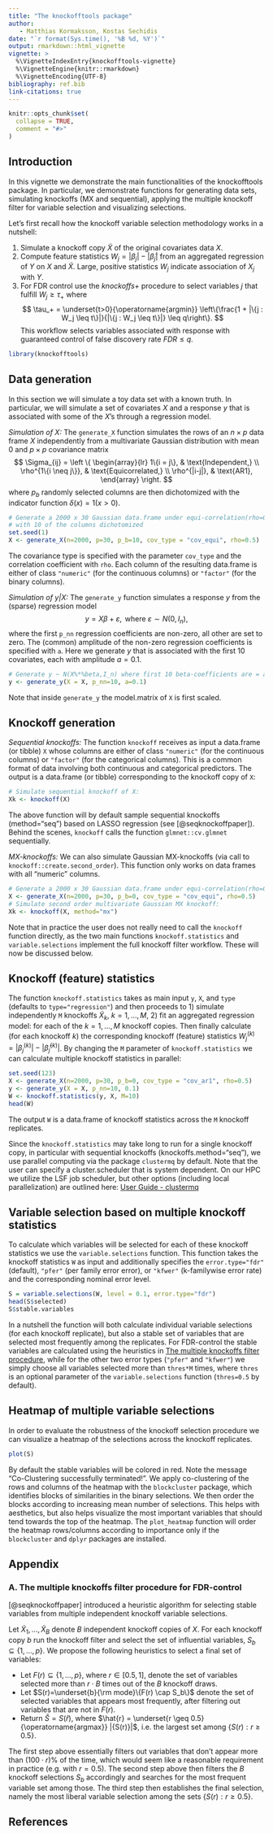 ```yaml
---
title: "The knockofftools package"
author: 
   - Matthias Kormaksson, Kostas Sechidis
date: "`r format(Sys.time(), '%B %d, %Y')`"
output: rmarkdown::html_vignette
vignette: >
  %\VignetteIndexEntry{knockofftools-vignette}
  %\VignetteEngine{knitr::rmarkdown}
  %\VignetteEncoding{UTF-8}
bibliography: ref.bib
link-citations: true
---
```


```r
knitr::opts_chunk$set(
  collapse = TRUE,
  comment = "#>"
)
```

## Introduction

In this vignette we demonstrate the main functionalities of the knockofftools package. In particular, we demonstrate functions for generating data sets, simulating knockoffs (MX and sequential), applying the multiple knockoff filter for variable selection and visualizing selections.

Let's first recall how the knockoff variable selection methodology works in a nutshell:

1. Simulate a knockoff copy $\tilde{X}$ of the original covariates data $X$.
2. Compute feature statistics $W_j=|\beta_j|-|\tilde{\beta}_j|$ from an aggregated regression of $Y$ on $X$ and $\tilde{X}$. Large, positive statistics $W_j$ indicate association of $X_j$ with $Y$.
3. For FDR control use the *knockoffs$+$* procedure to select variables $j$ that fulfill $W_j \geq \tau_+$ where
$$
\tau_+ = \underset{t>0}{\operatorname{argmin}} \left\{\frac{1 + |\{j : W_j \leq t\}|}{|\{j : W_j \leq t\}|} \leq q\right\}.
$$
This workflow selects variables associated with response with guaranteed control of false discovery rate $FDR \leq q$.

```r
library(knockofftools)
```

## Data generation {#simdata}

In this section we will simulate a toy data set with a known truth. In particular, we will simulate a set of covariates $X$ and a response $y$ that is associated with some of the $X$'s through a regression model.

*Simulation of $X$:* The `generate_X` function simulates the rows of an $n \times p$ data frame $X$ independently from a multivariate Gaussian distribution with mean $0$ and $p \times p$ covariance matrix 
$$
\Sigma_{ij} = \left \{
\begin{array}{lr}
1\{i = j\}, & \text{Independent,} \\
\rho^{1\{i \neq j\}}, & \text{Equicorrelated,} \\
\rho^{|i-j|}, & \text{AR1},
\end{array}
\right.
$$
where $p_b$ randomly selected columns are then dichotomized with the indicator function $\delta(x)=1(x > 0)$. 
```r
# Generate a 2000 x 30 Gaussian data.frame under equi-correlation(rho=0.5) structure, 
# with 10 of the columns dichotomized
set.seed(1)
X <- generate_X(n=2000, p=30, p_b=10, cov_type = "cov_equi", rho=0.5)
```
The covariance type is specified with the parameter `cov_type` and the correlation coefficient with `rho`. Each column of the resulting data.frame is either of class `"numeric"` (for the continuous columns) or `"factor"` (for the binary columns).

*Simulation of $y|X$:* The `generate_y` function simulates a response $y$ from the (sparse) regression model 
$$
y = X \beta + \varepsilon, \textrm{ where } \varepsilon \sim N(0,I_n),
$$ 
where the first `p_nn` regression coefficients are non-zero, all other are set to zero. The (common) amplitude of the non-zero regression coefficients is specified with `a`. Here we generate $y$ that is associated with the first 10 covariates, each with amplitude $a=0.1$.
```r
# Generate y ~ N(X%*%beta,I_n) where first 10 beta-coefficients are = a, all other = 0.
y <- generate_y(X = X, p_nn=10, a=0.1)
```
Note that inside `generate_y` the model.matrix of `X` is first scaled. 

## Knockoff generation

*Sequential knockoffs:* The function `knockoff` receives as input a data.frame (or tibble) `X` whose columns are either of class `"numeric"` (for the continuous columns) or `"factor"` (for the categorical columns). This is a common format of data involving both continuous and categorical predictors. The output is a data.frame (or tibble) corresponding to the knockoff copy of `X`:
```r
# Simulate sequential knockoff of X:
Xk <- knockoff(X)
```
The above function will by default sample sequential knockoffs (method="seq") based on LASSO regression (see [@seqknockoffpaper]). Behind the scenes, `knockoff` calls the function `glmnet::cv.glmnet` sequentially.

*MX-knockoffs:* We can also simulate Gaussian MX-knockoffs (via call to `knockoff::create.second_order`). This function only works on data frames with all "numeric" columns.
```r
# Generate a 2000 x 30 Gaussian data.frame under equi-correlation(rho=0.5) structure, 
X <- generate_X(n=2000, p=30, p_b=0, cov_type = "cov_equi", rho=0.5)
# Simulate second order multivariate Gaussian MX knockoff:
Xk <- knockoff(X, method="mx")
```
Note that in practice the user does not really need to call the `knockoff` function directly, as the two main functions `knockoff.statistics` and `variable.selections` implement the full knockoff filter workflow. These will now be discussed below.

## Knockoff (feature) statistics
The function `knockoff.statistics` takes as main input `y`, `X`, and `type` (defaults to `type="regression"`) and then proceeds to 1) simulate independently `M` knockoffs $\tilde{X}_k$, $k=1,\dots,M$, 2) fit an aggregated regression model:
\begin{align}
Y = X \beta^{(k)} + \tilde{X}_k \tilde{\beta}^{(k)} + \varepsilon,
\end{align}
for each of the $k=1,\dots,M$ knockoff copies. Then finally calculate (for each knockoff $k$) the corresponding knockoff (feature) statistics $W^{(k)}_j = |\beta_j^{(k)}|-|\tilde{\beta}_j^{(k)}|$. By changing the `M` parameter of `knockoff.statistics` we can calculate multiple knockoff statistics in parallel:
```r
set.seed(123)
X <- generate_X(n=2000, p=30, p_b=0, cov_type = "cov_ar1", rho=0.5)
y <- generate_y(X = X, p_nn=10, 0.1)
W <- knockoff.statistics(y, X, M=10)
head(W)
```
The output `W` is a data.frame of knockoff statistics across the `M` knockoff replicates.

Since the `knockoff.statistics` may take long to run for a single knockoff copy, in particular with sequential knockoffs (knockoffs.method="seq"), we use parallel computing via the package `clustermq` by default. Note that the user can specify a cluster.scheduler that is system dependent. On our HPC we utilize the LSF job scheduler, but other options (including local parallelization) are outlined here: [User Guide - clustermq](https://cran.r-project.org/web/packages/clustermq/vignettes/userguide.html)

## Variable selection based on multiple knockoff statistics

To calculate which variables will be selected for each of these knockoff statistics we use the `variable.selections` function. This function takes the knockoff statistics `W` as input and additionally specifies the `error.type="fdr"` (default), `"pfer"` (per family error error), or `"kfwer"` (k-familywise error rate) and the corresponding nominal error level. 
```r
S = variable.selections(W, level = 0.1, error.type="fdr")
head(S$selected)
S$stable.variables
```
In a nutshell the function will both calculate individual variable selections (for each knockoff replicate), but also a stable set of variables that are selected most frequently among the replicates. For FDR-control the stable variables are calculated using the heuristics in [The multiple knockoffs filter procedure](#multiple-knockoffs-filter-procedure), while for the other two error types (`"pfer"` and `"kfwer"`) we simply choose all variables selected more than `thres*M` times, where `thres` is an optional parameter of the `variable.selections` function (`thres=0.5` by default).

## Heatmap of multiple variable selections

In order to evaluate the robustness of the knockoff selection procedure we can visualize a heatmap of the selections across the knockoff replicates. 
```r
plot(S)
```
By default the stable variables will be colored in red. Note the message "Co-Clustering successfully terminated!". We apply co-clustering of the rows and columns of the heatmap with the `blockcluster` package, which identifies blocks of similarities in the binary selections. We then order the blocks according to increasing mean number of selections. This helps with aesthetics, but also helps visualize the most important variables that should tend towards the top of the heatmap. The `plot_heatmap` function will order the heatmap rows/columns according to importance only if the `blockcluster` and `dplyr` packages are installed.

## Appendix {#appendix}

### A. The multiple knockoffs filter procedure for FDR-control {#multiple-knockoffs-filter-procedure}

[@seqknockoffpaper] introduced a heuristic algorithm for selecting stable variables from multiple independent knockoff variable selections. 

Let $\tilde{X}_1, \dots, \tilde{X}_B$ denote $B$ independent knockoff copies of $X$. For each knockoff copy $b$ run the knockoff filter and select the set of influential variables, $S_b \subseteq \{1,\dots,p\}$. We propose the following heuristics to select a final set of variables:

* Let $F(r) \subseteq \{1,\dots,p\}$, where $r \in [0.5, 1]$, denote the set of variables selected more than $r \cdot B$ times out of the $B$ knockoff draws.
* Let $S(r)=\underset{b}{\rm mode}\{F(r) \cap S_b\}$ denote the set of selected variables that appears most frequently, after filtering out variables that are not in $F(r)$.
* Return $\hat{S} = S(\hat{r})$, where $\hat{r} = \underset{r \geq 0.5}{\operatorname{argmax}} |{S(r)}|$, i.e. the largest set among $\{S(r):r \geq 0.5\}$.

The first step above essentially filters out variables that don't appear more than $(100\cdot r)\%$ of the time, which would seem like a reasonable requirement in practice (e.g. with $r=0.5$). The second step above then filters the $B$ knockoff selections $S_b$ accordingly and searches for the most frequent variable set among those. The third step then establishes the final selection, namely the most liberal variable selection among the sets $\{S(r):r \geq 0.5\}$.

## References
